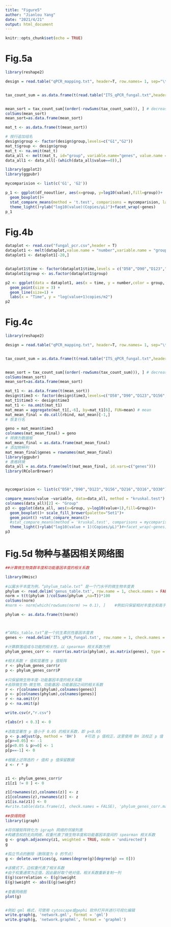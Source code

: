 ```yaml
---
title: "Figure5"
author: "Jianlou Yang"
date: "2021/4/21"
output: html_document
---
```


```r
knitr::opts_chunk$set(echo = TRUE)
```

# Fig.5a
```r
library(reshape2)

design = read.table("qPCR_mapping.txt", header=T, row.names= 1, sep="\t") 


tax_count_sum = as.data.frame(t(read.table("ITS_qPCR_fungal.txt",header = T,row.names = 1)))


mean_sort = tax_count_sum[(order(-rowSums(tax_count_sum))), ] # decrease sort
colSums(mean_sort)
mean_sort=as.data.frame(mean_sort)

mat_t <- as.data.frame(t(mean_sort))

# 按行追加组名
design$group <- factor(design$group,levels=c("G1","G2"))
mat_t$group <- design$group
mat_t <- na.omit(mat_t)
data_all <- melt(mat_t, id="group", variable.name="genes", value.name = "value")
data_all1 <- data_all[-(which(data_all$value==0)),]

library(ggplot2)
library(ggpubr)

mycomparision <- list(c('G1', 'G2'))

p_1 <- ggplot(df_nooutlier, aes(x=group, y=log10(value),fill=group))+
  geom_boxplot()+
  stat_compare_means(method = 't.test', comparisons = mycomparision, label = 'p.signif') +
  theme_light()+ylab("log10(value)(Copies/μL)")+facet_wrap(~genes)
p_1

```
# Fig.4b
```r
dataplot <- read.csv("fungal_pcr.csv",header = T)
dataplot1 <- melt(dataplot,value.name = "number",variable.name = "group")
dataplot1 <- dataplot1[-20,]


dataplot1$time <- factor(dataplot1$time,levels = c("D58","D90","D123","D156","D216","D316","D330"))
dataplot1$group <- as.factor(dataplot1$group)

p2 <- ggplot(data = dataplot1, aes(x = time, y = number,color = group, shape = group,group=group)) + 
  geom_point(size = 3) + 
  geom_line(size=1) + 
  labs(x = "Time", y = "log(value+1)copies/m2")  
p2

```


# Fig.4c
```r
library(reshape2)

design = read.table("qPCR_mapping.txt", header=T, row.names= 1, sep="\t") 


tax_count_sum = as.data.frame(t(read.table("ITS_qPCR_fungal.txt",header = T,row.names = 1)))


mean_sort = tax_count_sum[(order(-rowSums(tax_count_sum))), ] # decrease sort
colSums(mean_sort)
mean_sort=as.data.frame(mean_sort)

mat_t1 <- as.data.frame(t(mean_sort))
design$time3 <- factor(design$time3,levels=c("D58","D90","D123","D156","D216","D316","D330"))
mat_t1$time3 <- design$time3
mat_t1 <- na.omit(mat_t1)
mat_mean = aggregate(mat_t1[,-6], by=mat_t1[6], FUN=mean) # mean
mat_mean_final = do.call(rbind, mat_mean)[-1,]
# 恢复行名

geno = mat_mean$time3
colnames(mat_mean_final) = geno
# 转换为数据框
mat_mean_final = as.data.frame(mat_mean_final)
# 添加物种列
mat_mean_final$genes = rownames(mat_mean_final)
library(ggpubr)
# 表格转换
data_all = as.data.frame(melt(mat_mean_final, id.vars=c("genes")))
library(RColorBrewer)



mycomparision <- list(c("D58","D90","D123","D156","D216","D316","D330"))

compare_means(value ~variable, data=data_all, method = "kruskal.test")
colnames(data_all)[2] <- "Group"
p3 <- ggplot(data_all, aes(x=Group, y=log10(value+1),fill=Group))+  
  geom_boxplot()+ scale_fill_brewer(palette="Set1")+
  geom_point() +stat_compare_means()+
  #stat_compare_means(method = 'kruskal.test', comparisons = mycomparision, label = 'p.signif')+ 
  theme_light()+ylab("log10(value + 1)(Copies/μL)")#+facet_wrap(~genes)
p3
```

# Fig.5d 物种与基因相关网络图
```r
##计算微生物类群丰度和功能基因丰度的相关系数

library(Hmisc)
 
#以属水平丰度为例，“phylum_table.txt” 是一个门水平的微生物丰度表
phylum <- read.delim('genus_table.txt', row.name = 1, check.names = FALSE)
norm = t(t(phylum )/colSums(phylum ,na=T))*100
colSums(norm)
#norm <- norm[which(rowSums(norm) >= 0.1), ]    #例如只保留相对丰度总和高于 0.005 的属

phylum <- as.data.frame(t(norm))



#“ARGs_table.txt”是一个抗生素抗性基因丰度表
genes <- read.delim('ITS_qPCR_fungal.txt', row.name = 1, check.names = FALSE)

#计算群落组成与功能的相关性，以 spearman 相关系数为例
phylum_genes_corr <- rcorr(as.matrix(phylum), as.matrix(genes), type = 'spearman')
 
#相关系数 r 值和显著性 p 值矩阵
r <- phylum_genes_corr$r
p <- phylum_genes_corr$P
 
#只保留微生物丰度-功能基因丰度的相关系数
#去除微生物-微生物、功能基因-功能基因之间的相关系数
r <- r[colnames(phylum),colnames(genes)]
p <- p[colnames(phylum),colnames(genes)]
r <- na.omit(r)
p <- na.omit(p)

write.csv(r,"r.csv")

r[abs(r) < 0.3] <- 0
 
#选取显著性 p 值小于 0.05 的相关系数，即 p<0.05
p <- p.adjust(p, method = 'BH')    #可选 p 值校正，这里使用 BH 法校正 p 值
p[p>=0.05] <- -1
p[p<0.05 & p>=0] <- 1
p[p==-1] <- 0
 
#根据上述筛选的 r 值和 p 值保留数据
z <- r * p


z1 <- phylum_genes_corr$r
z1[z1 != 0 ] <- 0

z1[rownames(z),colnames(z)] <- z
z1[colnames(z),rownames(z)] <- z
z1[is.na(z1)] <- 0 
#write.table(data.frame(z1, check.names = FALSE), 'phylum_genes_corr.matrix.txt', col.names = NA, sep = '\t', quote = FALSE)
 
##获得网络
library(igraph)
 
#将邻接矩阵转化为 igraph 网络的邻接列表
#构建含权的无向网络，权重代表了微生物丰度和功能基因丰度间的 spearman 相关系数
g <- graph.adjacency(z1, weighted = TRUE, mode = 'undirected')
g
 
#孤立节点的删除（删除度为 0 的节点）
g <- delete.vertices(g, names(degree(g)[degree(g) == 0]))
 
#该模式下，边权重代表了相关系数
#由于权重通常为正值，因此最好取个绝对值，相关系数重新复制一列
E(g)$correlation <- E(g)$weight
E(g)$weight <- abs(E(g)$weight)
 
#查看网络图
plot(g)


#例如 gml 格式，可使用 cytoscape或gephi 软件打开并进行可视化编辑
write.graph(g, 'network.gml', format = 'gml')
write.graph(g, 'network.graphml', format = 'graphml')
```




